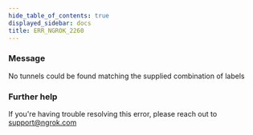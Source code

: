 ```yaml
---
hide_table_of_contents: true
displayed_sidebar: docs
title: ERR_NGROK_2260
---
```


### Message

No tunnels could be found matching the supplied combination of labels

<ErrorDetails />

### Further help

If you're having trouble resolving this error, please reach out to [support@ngrok.com](mailto:support@ngrok.com?subject=Help%20with%20ERR_NGROK_2260)
